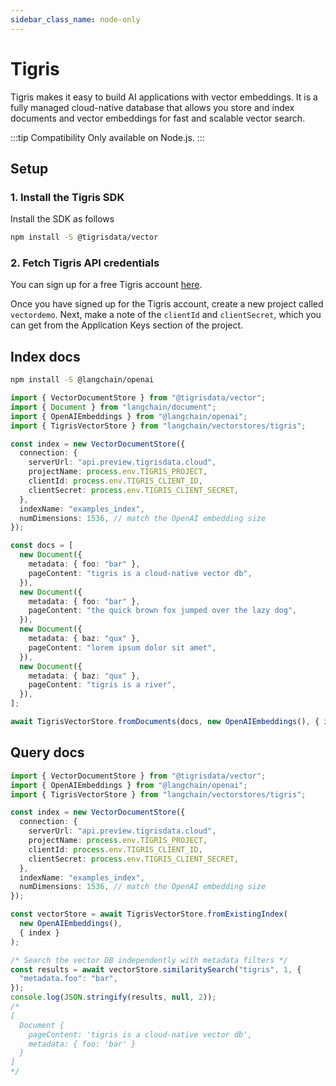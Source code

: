 ```yaml
---
sidebar_class_name: node-only
---
```



# Tigris

Tigris makes it easy to build AI applications with vector embeddings.
It is a fully managed cloud-native database that allows you store and
index documents and vector embeddings for fast and scalable vector search.

:::tip Compatibility
Only available on Node.js.
:::

## Setup

### 1. Install the Tigris SDK

Install the SDK as follows

```bash npm2yarn
npm install -S @tigrisdata/vector
```

### 2. Fetch Tigris API credentials

You can sign up for a free Tigris account [here](https://console.preview.tigrisdata.cloud/signup).

Once you have signed up for the Tigris account, create a new project called `vectordemo`.
Next, make a note of the `clientId` and `clientSecret`, which you can get from the
Application Keys section of the project.

## Index docs


<IntegrationInstallTooltip></IntegrationInstallTooltip>

```bash npm2yarn
npm install -S @langchain/openai
```

```typescript
import { VectorDocumentStore } from "@tigrisdata/vector";
import { Document } from "langchain/document";
import { OpenAIEmbeddings } from "@langchain/openai";
import { TigrisVectorStore } from "langchain/vectorstores/tigris";

const index = new VectorDocumentStore({
  connection: {
    serverUrl: "api.preview.tigrisdata.cloud",
    projectName: process.env.TIGRIS_PROJECT,
    clientId: process.env.TIGRIS_CLIENT_ID,
    clientSecret: process.env.TIGRIS_CLIENT_SECRET,
  },
  indexName: "examples_index",
  numDimensions: 1536, // match the OpenAI embedding size
});

const docs = [
  new Document({
    metadata: { foo: "bar" },
    pageContent: "tigris is a cloud-native vector db",
  }),
  new Document({
    metadata: { foo: "bar" },
    pageContent: "the quick brown fox jumped over the lazy dog",
  }),
  new Document({
    metadata: { baz: "qux" },
    pageContent: "lorem ipsum dolor sit amet",
  }),
  new Document({
    metadata: { baz: "qux" },
    pageContent: "tigris is a river",
  }),
];

await TigrisVectorStore.fromDocuments(docs, new OpenAIEmbeddings(), { index });
```

## Query docs


```typescript
import { VectorDocumentStore } from "@tigrisdata/vector";
import { OpenAIEmbeddings } from "@langchain/openai";
import { TigrisVectorStore } from "langchain/vectorstores/tigris";

const index = new VectorDocumentStore({
  connection: {
    serverUrl: "api.preview.tigrisdata.cloud",
    projectName: process.env.TIGRIS_PROJECT,
    clientId: process.env.TIGRIS_CLIENT_ID,
    clientSecret: process.env.TIGRIS_CLIENT_SECRET,
  },
  indexName: "examples_index",
  numDimensions: 1536, // match the OpenAI embedding size
});

const vectorStore = await TigrisVectorStore.fromExistingIndex(
  new OpenAIEmbeddings(),
  { index }
);

/* Search the vector DB independently with metadata filters */
const results = await vectorStore.similaritySearch("tigris", 1, {
  "metadata.foo": "bar",
});
console.log(JSON.stringify(results, null, 2));
/*
[
  Document {
    pageContent: 'tigris is a cloud-native vector db',
    metadata: { foo: 'bar' }
  }
]
*/
```
